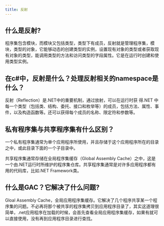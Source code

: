```yaml
---
title: 反射
---
```


## 什么是反射?

程序集包含模块，而模块又包括类型，类型下有成员，反射就是管理程序集，模块，类型的对象，它能够动态的创建类型的实例，设置现有对象的类型或者获取现有对象的类型，能调用类型的方法和访问类型的字段属性。它是在运行时创建和使用类型实例。

## 在c#中，反射是什么？处理反射相关的namespace是什么？

反射（Reflection）是.NET中的重要机制，通过放射，可以在运行时获 得.NET 中每一个类型（包括类、结构、委托、接口和枚举等）的成员，包括方法、属性、事件，以及构造函数等。还可以获得每个成员的名称、限定符和参数等。

## 私有程序集与共享程序集有什么区别？

一个私有程序集通常为单个应用程序所使用，并且存储于这个应用程序所在的目录之中，或此目录下面的一个子目录中。

共享程序集通常存储在全局程序集缓存（Global Assembly Cache）之中，这是一个由.NET运行时所维护的程序集仓库。共享程序集通常是对许多应用程序都有用的代码库，比如.NET Framework类。

## 什么是GAC？它解决了什么问题?

Gloal Assembly Cache，全局应用程序集缓存。它解决了几个程序共享某一个程序集的问题。不必再将那个被共享的程序集拷贝到应用程序目录了，其实这道理很简单，.net应用程序在加载的时候，会首先查看全局应用程序集缓存，如果有就可以直接使用，没有再到应用程序目录进行查找。

